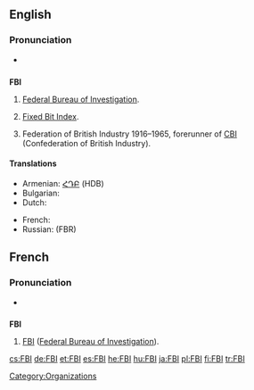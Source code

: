 ==English==

===Pronunciation===
*{{IPA|/'ɛfbijaɪ/}}

==={{initialism}}===
'''FBI'''

# {{US}} [[Federal Bureau of Investigation]].
# [[Fixed Bit Index]].
# {{British}} Federation of British Industry 1916–1965, forerunner of [[CBI]] (Confederation of British Industry).

====Translations====
{{trans-top|Federal Bureau of Investigation}}
* Armenian: [[ՀԴԲ]] (HDB)
* Bulgarian: {{t|bg|ФБР|n|sc=Cyrl}}
* Dutch: {{t-|nl|FBI|m}}
{{trans-mid}}
* French: {{t-|fr|FBI|m}}
* Russian: {{t|ru|ФБР|n|sc=Cyrl}} (FBR)
{{trans-bottom}}

==French==

===Pronunciation===
*{{IPA|/'ɛf bi aj/}}

==={{initialism}}===
'''FBI''' {{m}}

# [[FBI]] ([[Federal Bureau of Investigation]]).

[[Category:Organizations]]

[[cs:FBI]]
[[de:FBI]]
[[et:FBI]]
[[es:FBI]]
[[he:FBI]]
[[hu:FBI]]
[[ja:FBI]]
[[pl:FBI]]
[[fi:FBI]]
[[tr:FBI]]